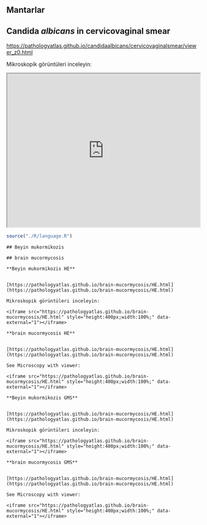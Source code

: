 ## Mantarlar

## Candida *albicans* in cervicovaginal smear

<https://pathologyatlas.github.io/candidaalbicans/cervicovaginalsmear/viewer_z0.html>

Mikroskopik görüntüleri inceleyin:

<iframe src="https://pathologyatlas.github.io/candidaalbicans/cervicovaginalsmear/viewer_z0.html" style="height:400px;width:100%;" data-external="1">

</iframe>



```r

source("./R/language.R")

```




```asis

## Beyin mukormikozis

```




```asis

## brain mucormycosis

```




```asis

**Beyin mukormikozis HE**


[https://pathologyatlas.github.io/brain-mucormycosis/HE.html](https://pathologyatlas.github.io/brain-mucormycosis/HE.html)

Mikroskopik görüntüleri inceleyin:

<iframe src="https://pathologyatlas.github.io/brain-mucormycosis/HE.html" style="height:400px;width:100%;" data-external="1"></iframe>

```




```asis

**brain mucormycosis HE**


[https://pathologyatlas.github.io/brain-mucormycosis/HE.html](https://pathologyatlas.github.io/brain-mucormycosis/HE.html)

See Microscopy with viewer: 

<iframe src="https://pathologyatlas.github.io/brain-mucormycosis/HE.html" style="height:400px;width:100%;" data-external="1"></iframe>

```

```asis

**Beyin mukormikozis GMS**


[https://pathologyatlas.github.io/brain-mucormycosis/HE.html](https://pathologyatlas.github.io/brain-mucormycosis/HE.html)

Mikroskopik görüntüleri inceleyin:

<iframe src="https://pathologyatlas.github.io/brain-mucormycosis/HE.html" style="height:400px;width:100%;" data-external="1"></iframe>

```




```asis

**brain mucormycosis GMS**


[https://pathologyatlas.github.io/brain-mucormycosis/HE.html](https://pathologyatlas.github.io/brain-mucormycosis/HE.html)

See Microscopy with viewer: 

<iframe src="https://pathologyatlas.github.io/brain-mucormycosis/HE.html" style="height:400px;width:100%;" data-external="1"></iframe>

```


